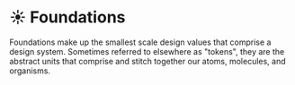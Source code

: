 
<Meta title="Core/Foundations/About" />

# ☀️ Foundations

Foundations make up the smallest scale design values that comprise a design system.
Sometimes referred to elsewhere as "tokens", they are the abstract units that comprise and stitch together our atoms, molecules, and organisms.
